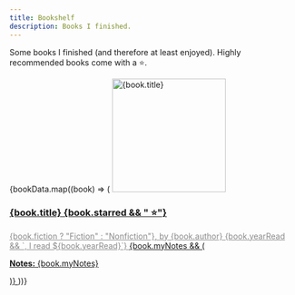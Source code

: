 ```yaml
---
title: Bookshelf
description: Books I finished.
---
```



Some books I finished (and therefore at least enjoyed). Highly recommended books come with a ⭐.

<div class="gallery">
  {bookData.map((book) => (
    <a href={book.url} class="card">
      <Image src={book.image} alt={book.title} width="200" class="book-cover" />
      <h3>
        {book.title}
        {book.starred && " ⭐"}
      </h3>
      <span class="font-bold text-sm pt-1" style="opacity: 0.5;">
        {book.fiction ? "Fiction" : "Nonfiction"}, by {book.author}
        {book.yearRead && `, I read ${book.yearRead}`}
      </span>
      {book.myNotes && (
        <p class="pt-4">
          <b>Notes:</b> {book.myNotes}
        </p>
      )}
    </a>
  ))}
</div>
